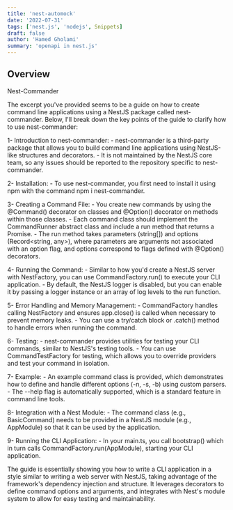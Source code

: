 ```yaml
---
title: 'nest-automock'
date: '2022-07-31'
tags: ['nest.js', 'nodejs', Snippets]
draft: false
author: 'Hamed Gholami'
summary: 'openapi in nest.js'
---
```


## Overview

<TOCInline toc={props.toc} exclude="Overview" toHeading={4} />

Nest-Commander

The excerpt you've provided seems to be a guide on how to create command line applications using a NestJS package called nest-commander.
Below, I'll break down the key points of the guide to clarify how to use nest-commander:

1- Introduction to nest-commander: - nest-commander is a third-party package that allows you to build command line applications using NestJS-like structures and decorators. - It is not maintained by the NestJS core team, so any issues should be reported to the repository specific to nest-commander.

2- Installation: - To use nest-commander, you first need to install it using npm with the command npm i nest-commander.

3- Creating a Command File: - You create new commands by using the @Command() decorator on classes and @Option() decorator on methods within those classes. - Each command class should implement the CommandRunner abstract class and include a run method that returns a Promise<void>. - The run method takes parameters (string[]) and options (Record<string, any>), where parameters are arguments not associated with an option flag, and options correspond to flags defined with @Option() decorators.

4- Running the Command: - Similar to how you'd create a NestJS server with NestFactory, you can use CommandFactory.run() to execute your CLI application. - By default, the NestJS logger is disabled, but you can enable it by passing a logger instance or an array of log levels to the run function.

5- Error Handling and Memory Management: - CommandFactory handles calling NestFactory and ensures app.close() is called when necessary to prevent memory leaks. - You can use a try/catch block or .catch() method to handle errors when running the command.

6- Testing: - nest-commander provides utilities for testing your CLI commands, similar to NestJS's testing tools. - You can use CommandTestFactory for testing, which allows you to override providers and test your command in isolation.

7- Example: - An example command class is provided, which demonstrates how to define and handle different options (-n, -s, -b) using custom parsers. - The --help flag is automatically supported, which is a standard feature in command line tools.

8- Integration with a Nest Module: - The command class (e.g., BasicCommand) needs to be provided in a NestJS module (e.g., AppModule) so that it can be used by the application.

9- Running the CLI Application: - In your main.ts, you call bootstrap() which in turn calls CommandFactory.run(AppModule), starting your CLI application.

The guide is essentially showing you how to write a CLI application in a style similar to writing a web server with NestJS, taking advantage of the framework's dependency injection and structure.
It leverages decorators to define command options and arguments, and integrates with Nest's module system to allow for easy testing and maintainability.
